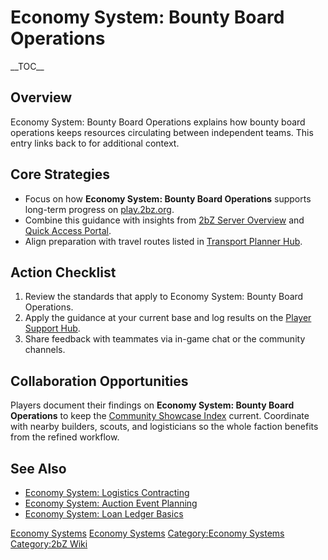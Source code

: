 {{Short description|Economy System: Bounty Board Operations explains how bounty board operations keeps resources circulating between independent teams}}
= Economy System: Bounty Board Operations =
{{2bZ Navbox}}
__TOC__

== Overview ==
Economy System: Bounty Board Operations explains how bounty board operations keeps
resources circulating between independent teams. This entry links back to
[[Category:Economy Systems|Economy Systems]] for additional context.

== Core Strategies ==
* Focus on how '''Economy System: Bounty Board Operations''' supports long-term progress on [[play.2bz.org]].
* Combine this guidance with insights from [[2bZ Server Overview]] and [[Quick Access Portal]].
* Align preparation with travel routes listed in [[Transport Planner Hub]].

== Action Checklist ==
# Review the [[Category:Economy Systems|Economy Systems]] standards that apply to Economy System: Bounty Board Operations.
# Apply the guidance at your current base and log results on the [[Player Support Hub]].
# Share feedback with teammates via in-game chat or the community channels.

== Collaboration Opportunities ==
Players document their findings on '''Economy System: Bounty Board Operations''' to keep
the [[Community Showcase Index]] current. Coordinate with nearby builders, scouts, and
logisticians so the whole faction benefits from the refined workflow.

== See Also ==
* [[Economy System: Logistics Contracting]]
* [[Economy System: Auction Event Planning]]
* [[Economy System: Loan Ledger Basics]]

[[Category:Economy Systems]]
[[Category:2bZ Wiki]]
